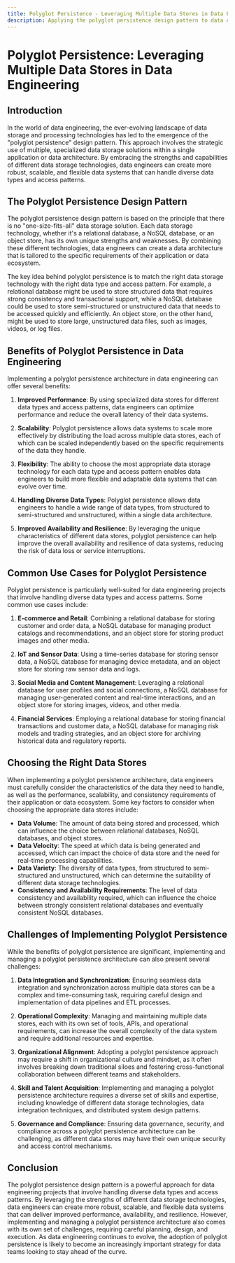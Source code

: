 ```yaml
---
title: Polyglot Persistence - Leveraging Multiple Data Stores in Data Engineering
description: Applying the polyglot persistence design pattern to data engineering projects
---
```


# Polyglot Persistence: Leveraging Multiple Data Stores in Data Engineering

## Introduction

In the world of data engineering, the ever-evolving landscape of data storage and processing technologies has led to the emergence of the "polyglot persistence" design pattern. This approach involves the strategic use of multiple, specialized data storage solutions within a single application or data architecture. By embracing the strengths and capabilities of different data storage technologies, data engineers can create more robust, scalable, and flexible data systems that can handle diverse data types and access patterns.

## The Polyglot Persistence Design Pattern

The polyglot persistence design pattern is based on the principle that there is no "one-size-fits-all" data storage solution. Each data storage technology, whether it's a relational database, a NoSQL database, or an object store, has its own unique strengths and weaknesses. By combining these different technologies, data engineers can create a data architecture that is tailored to the specific requirements of their application or data ecosystem.

The key idea behind polyglot persistence is to match the right data storage technology with the right data type and access pattern. For example, a relational database might be used to store structured data that requires strong consistency and transactional support, while a NoSQL database could be used to store semi-structured or unstructured data that needs to be accessed quickly and efficiently. An object store, on the other hand, might be used to store large, unstructured data files, such as images, videos, or log files.

## Benefits of Polyglot Persistence in Data Engineering

Implementing a polyglot persistence architecture in data engineering can offer several benefits:

1. **Improved Performance**: By using specialized data stores for different data types and access patterns, data engineers can optimize performance and reduce the overall latency of their data systems.

2. **Scalability**: Polyglot persistence allows data systems to scale more effectively by distributing the load across multiple data stores, each of which can be scaled independently based on the specific requirements of the data they handle.

3. **Flexibility**: The ability to choose the most appropriate data storage technology for each data type and access pattern enables data engineers to build more flexible and adaptable data systems that can evolve over time.

4. **Handling Diverse Data Types**: Polyglot persistence allows data engineers to handle a wide range of data types, from structured to semi-structured and unstructured, within a single data architecture.

5. **Improved Availability and Resilience**: By leveraging the unique characteristics of different data stores, polyglot persistence can help improve the overall availability and resilience of data systems, reducing the risk of data loss or service interruptions.

## Common Use Cases for Polyglot Persistence

Polyglot persistence is particularly well-suited for data engineering projects that involve handling diverse data types and access patterns. Some common use cases include:

1. **E-commerce and Retail**: Combining a relational database for storing customer and order data, a NoSQL database for managing product catalogs and recommendations, and an object store for storing product images and other media.

2. **IoT and Sensor Data**: Using a time-series database for storing sensor data, a NoSQL database for managing device metadata, and an object store for storing raw sensor data and logs.

3. **Social Media and Content Management**: Leveraging a relational database for user profiles and social connections, a NoSQL database for managing user-generated content and real-time interactions, and an object store for storing images, videos, and other media.

4. **Financial Services**: Employing a relational database for storing financial transactions and customer data, a NoSQL database for managing risk models and trading strategies, and an object store for archiving historical data and regulatory reports.

## Choosing the Right Data Stores

When implementing a polyglot persistence architecture, data engineers must carefully consider the characteristics of the data they need to handle, as well as the performance, scalability, and consistency requirements of their application or data ecosystem. Some key factors to consider when choosing the appropriate data stores include:

- **Data Volume**: The amount of data being stored and processed, which can influence the choice between relational databases, NoSQL databases, and object stores.
- **Data Velocity**: The speed at which data is being generated and accessed, which can impact the choice of data store and the need for real-time processing capabilities.
- **Data Variety**: The diversity of data types, from structured to semi-structured and unstructured, which can determine the suitability of different data storage technologies.
- **Consistency and Availability Requirements**: The level of data consistency and availability required, which can influence the choice between strongly consistent relational databases and eventually consistent NoSQL databases.

## Challenges of Implementing Polyglot Persistence

While the benefits of polyglot persistence are significant, implementing and managing a polyglot persistence architecture can also present several challenges:

1. **Data Integration and Synchronization**: Ensuring seamless data integration and synchronization across multiple data stores can be a complex and time-consuming task, requiring careful design and implementation of data pipelines and ETL processes.

2. **Operational Complexity**: Managing and maintaining multiple data stores, each with its own set of tools, APIs, and operational requirements, can increase the overall complexity of the data system and require additional resources and expertise.

3. **Organizational Alignment**: Adopting a polyglot persistence approach may require a shift in organizational culture and mindset, as it often involves breaking down traditional siloes and fostering cross-functional collaboration between different teams and stakeholders.

4. **Skill and Talent Acquisition**: Implementing and managing a polyglot persistence architecture requires a diverse set of skills and expertise, including knowledge of different data storage technologies, data integration techniques, and distributed system design patterns.

5. **Governance and Compliance**: Ensuring data governance, security, and compliance across a polyglot persistence architecture can be challenging, as different data stores may have their own unique security and access control mechanisms.

## Conclusion

The polyglot persistence design pattern is a powerful approach for data engineering projects that involve handling diverse data types and access patterns. By leveraging the strengths of different data storage technologies, data engineers can create more robust, scalable, and flexible data systems that can deliver improved performance, availability, and resilience. However, implementing and managing a polyglot persistence architecture also comes with its own set of challenges, requiring careful planning, design, and execution. As data engineering continues to evolve, the adoption of polyglot persistence is likely to become an increasingly important strategy for data teams looking to stay ahead of the curve.